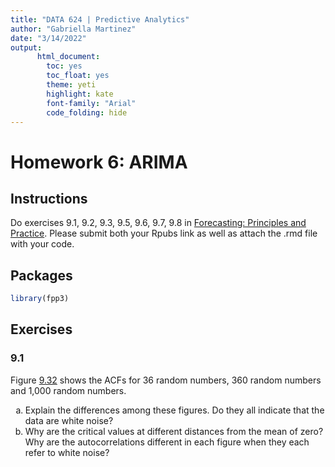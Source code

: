 ```yaml
---
title: "DATA 624 | Predictive Analytics"
author: "Gabriella Martinez"
date: "3/14/2022"
output:
      html_document:
        toc: yes
        toc_float: yes
        theme: yeti
        highlight: kate
        font-family: "Arial"
        code_folding: hide
---
```


# Homework 6: ARIMA
## Instructions
Do exercises  9.1, 9.2, 9.3, 9.5, 9.6, 9.7, 9.8  in [Forecasting: Principles and Practice](https://otexts.com/fpp3/).  Please submit both your Rpubs link as well as attach the .rmd file with your code.

## Packages
```r
library(fpp3)
```

## Exercises

### 9.1
Figure [9.32](https://otexts.com/fpp3/arima-exercises.html#fig:wnacfplus) shows the ACFs for 36 random numbers, 360 random numbers and 1,000 random numbers.

a. Explain the differences among these figures. Do they all indicate that the data are white noise?
b. Why are the critical values at different distances from the mean of zero? Why are the autocorrelations different in each figure when they each refer to white noise?




<!------- Below is for removing excessive space in Rmarkdown | HTML formatting -------->

<div class="tocify-extend-page" data-unique="tocify-extend-page" style="height: 0;"></div>
